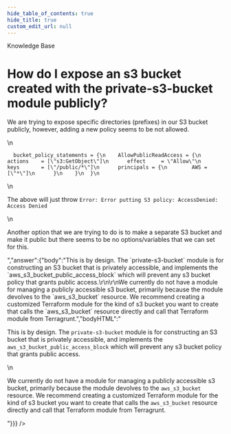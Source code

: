 ```yaml
---
hide_table_of_contents: true
hide_title: true
custom_edit_url: null
---
```



<head>
  <link rel="canonical" href="https://github.com/gruntwork-io/knowledge-base/discussions/239" />
</head>

<CenterLayout>
<span className="searchCategory">Knowledge Base</span>
<h1>How do I expose an s3 bucket created with the private-s3-bucket module publicly?</h1>
<GitHub discussion={{"id":"D_kwDOF8slf84AO67_","number":239,"author":{"login":"yorinasub17"},"title":"How do I expose an s3 bucket created with the private-s3-bucket module publicly?","body":"We are trying to expose specific directories (prefixes) in our S3 bucket publicly, however, adding a new policy seems to be not allowed.\r\n\r\n```\r\n  bucket_policy_statements = {\r\n    AllowPublicReadAccess = {\r\n      actions    = [\"s3:GetObject\"]\r\n      effect     = \"Allow\"\r\n      keys       = [\"/public/*\"]\r\n      principals = {\r\n        AWS = [\"*\"]\r\n      }\r\n    }\r\n  }\r\n```\r\n\r\nThe above will just throw `Error: Error putting S3 policy: AccessDenied: Access Denied`\r\n\r\nAnother option that we are trying to do is to make a separate S3 bucket and make it public but there seems to be no options/variables that we can set for this.","bodyHTML":"<p dir=\"auto\">We are trying to expose specific directories (prefixes) in our S3 bucket publicly, however, adding a new policy seems to be not allowed.</p>\n<div class=\"snippet-clipboard-content notranslate position-relative overflow-auto\" data-snippet-clipboard-copy-content=\"  bucket_policy_statements = {\n    AllowPublicReadAccess = {\n      actions    = [&quot;s3:GetObject&quot;]\n      effect     = &quot;Allow&quot;\n      keys       = [&quot;/public/*&quot;]\n      principals = {\n        AWS = [&quot;*&quot;]\n      }\n    }\n  }\"><pre class=\"notranslate\"><code>  bucket_policy_statements = {\n    AllowPublicReadAccess = {\n      actions    = [\"s3:GetObject\"]\n      effect     = \"Allow\"\n      keys       = [\"/public/*\"]\n      principals = {\n        AWS = [\"*\"]\n      }\n    }\n  }\n</code></pre></div>\n<p dir=\"auto\">The above will just throw <code class=\"notranslate\">Error: Error putting S3 policy: AccessDenied: Access Denied</code></p>\n<p dir=\"auto\">Another option that we are trying to do is to make a separate S3 bucket and make it public but there seems to be no options/variables that we can set for this.</p>","answer":{"body":"This is by design. The `private-s3-bucket` module is for constructing an S3 bucket that is privately accessible, and implements the `aws_s3_bucket_public_access_block` which will prevent any s3 bucket policy that grants public access.\r\n\r\nWe currently do not have a module for managing a publicly accessible s3 bucket, primarily because the module devolves to the `aws_s3_bucket` resource. We recommend creating a customized Terraform module for the kind of s3 bucket you want to create that calls the `aws_s3_bucket` resource directly and call that Terraform module from Terragrunt.","bodyHTML":"<p dir=\"auto\">This is by design. The <code class=\"notranslate\">private-s3-bucket</code> module is for constructing an S3 bucket that is privately accessible, and implements the <code class=\"notranslate\">aws_s3_bucket_public_access_block</code> which will prevent any s3 bucket policy that grants public access.</p>\n<p dir=\"auto\">We currently do not have a module for managing a publicly accessible s3 bucket, primarily because the module devolves to the <code class=\"notranslate\">aws_s3_bucket</code> resource. We recommend creating a customized Terraform module for the kind of s3 bucket you want to create that calls the <code class=\"notranslate\">aws_s3_bucket</code> resource directly and call that Terraform module from Terragrunt.</p>"}}} />

</CenterLayout>
  

<!-- ##DOCS-SOURCER-START
{
  "sourcePlugin": "github-discussions",
  "hash": "333db0e0d6c7c946cc5ab953476592e6"
}
##DOCS-SOURCER-END -->
